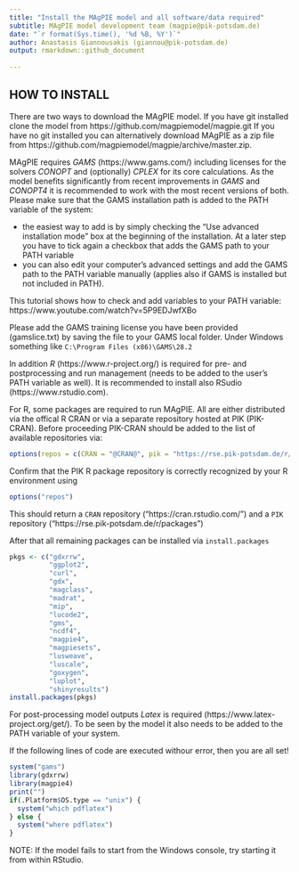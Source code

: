 ```yaml
---
title: "Install the MAgPIE model and all software/data required"
subtitle: MAgPIE model development team (magpie@pik-potsdam.de)
date: "`r format(Sys.time(), '%d %B, %Y')`"
author: Anastasis Giannousakis (giannou@pik-potsdam.de)
output: rmarkdown::github_document
  
---
```


## HOW TO INSTALL
There are two ways to download the MAgPIE model. If you have git installed clone the model from https://github.com/magpiemodel/magpie.git If you have no git installed you can alternatively download MAgPIE as a zip file from https://github.com/magpiemodel/magpie/archive/master.zip.

MAgPIE requires *GAMS* (https://www.gams.com/) including licenses for the solvers *CONOPT* and (optionally) *CPLEX* for its core calculations. As the model benefits significantly from recent improvements in *GAMS* and *CONOPT4* it is recommended to work with the most recent versions of both. Please make sure that the GAMS installation path is added to the PATH variable of the system:

* the easiest way to add is by simply checking the "Use advanced installation mode" box at the beginning of the installation. At a later step you have to tick again a checkbox that adds the GAMS path to your PATH variable
* you can also edit your computer's advanced settings and add the GAMS path to the PATH variable manually (applies also if GAMS is installed but not included in PATH).

This tutorial shows how to check and add variables to your PATH variable: https://www.youtube.com/watch?v=5P9EDJwfXBo

Please add the GAMS training license you have been provided (gamslice.txt) by saving the file to your GAMS local folder. Under Windows something like `C:\Program Files (x86)\GAMS\28.2`

In addition *R* (https://www.r-project.org/) is required for pre- and postprocessing and run management (needs to be added to the user's PATH variable as well). It is recommended to install also RSudio (https://www.rstudio.com).

For R, some packages are required to run MAgPIE. All are either distributed via the offical R CRAN or via a separate repository hosted at PIK (PIK-CRAN). Before proceeding PIK-CRAN should be added to the list of available repositories via:
```r
options(repos = c(CRAN = "@CRAN@", pik = "https://rse.pik-potsdam.de/r/packages"))
```

Confirm that the PIK R package repository is correctly recognized by your R environment using

```r
options("repos")
```
This should return a `CRAN` repository ("https://cran.rstudio.com/") and a `PIK` repository ("https://rse.pik-potsdam.de/r/packages")

After that all remaining packages can be installed via `install.packages`

```r
pkgs <- c("gdxrrw",
          "ggplot2",
          "curl",
          "gdx",
          "magclass",
          "madrat",
          "mip",
          "lucode2",
          "gms",
          "ncdf4",
          "magpie4",
          "magpiesets",
          "lusweave",
          "luscale",
          "goxygen",
          "luplot",
          "shinyresults")
install.packages(pkgs)
```

For post-processing model outputs *Latex* is required (https://www.latex-project.org/get/). To be seen by the model it also needs to be added to the PATH variable of your system.

If the following lines of code are executed withour error, then you are all set!
```r
system("gams")
library(gdxrrw)
library(magpie4)
print("")
if(.Platform$OS.type == "unix") {
  system("which pdflatex")
} else {
  system("where pdflatex")
}
```
NOTE: If the model fails to start from the Windows console, try starting it from within RStudio.
